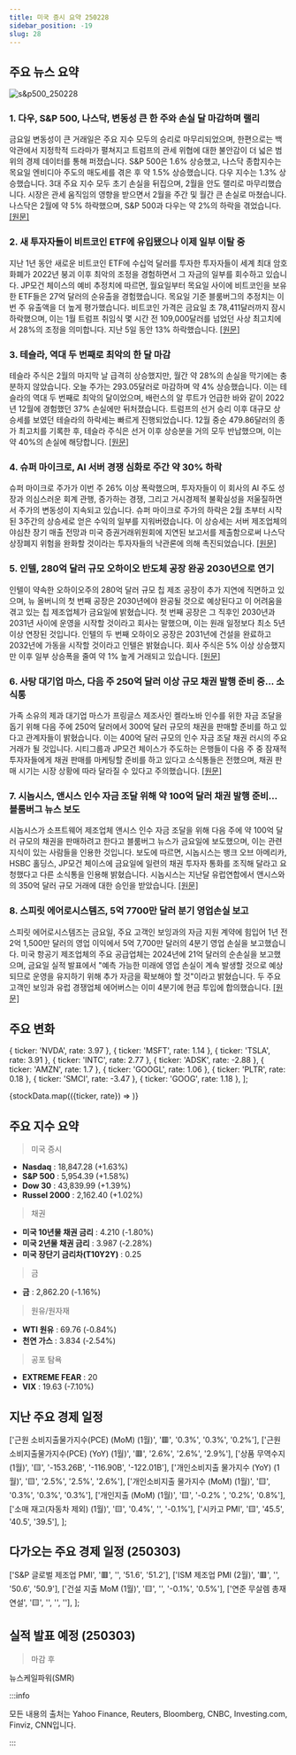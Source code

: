 ```yaml
---
title: 미국 증시 요약 250228
sidebar_position: -19
slug: 28
---
```


## 주요 뉴스 요약

![s&p500_250228](/map/250228.png)

### 1. **다우, S&P 500, 나스닥, 변동성 큰 한 주와 손실 달 마감하며 랠리**

금요일 변동성이 큰 거래일은 주요 지수 모두의 승리로 마무리되었으며, 한편으로는 백악관에서 지정학적 드라마가 펼쳐지고 트럼프의 관세 위협에 대한 불안감이 더 넓은 범위의 경제 데이터를 통해 퍼졌습니다. S&P 500은 1.6% 상승했고, 나스닥 종합지수는 목요일 엔비디아 주도의 매도세를 겪은 후 약 1.5% 상승했습니다. 다우 지수는 1.3% 상승했습니다. 3대 주요 지수 모두 초기 손실을 뒤집으며, 2월을 안도 랠리로 마무리했습니다. 시장은 관세 움직임의 영향을 받으면서 2월을 주간 및 월간 큰 손실로 마쳤습니다. 나스닥은 2월에 약 5% 하락했으며, S&P 500과 다우는 약 2%의 하락을 겪었습니다. [[원문]](https://finance.yahoo.com/news/live/stock-market-today-dow-sp-500-nasdaq-rally-to-cap-volatile-week-losing-month-143154388.html)

### 2. **새 투자자들이 비트코인 ETF에 유입됐으나 이제 일부 이탈 중**

지난 1년 동안 새로운 비트코인 ETF에 수십억 달러를 투자한 투자자들이 세계 최대 암호화폐가 2022년 붕괴 이후 최악의 조정을 경험하면서 그 자금의 일부를 회수하고 있습니다. JP모건 체이스의 예비 추정치에 따르면, 월요일부터 목요일 사이에 비트코인을 보유한 ETF들은 27억 달러의 순유출을 경험했습니다. 목요일 기준 블룸버그의 추정치는 이번 주 유출액을 더 높게 평가했습니다. 비트코인 가격은 금요일 초 78,411달러까지 잠시 하락했으며, 이는 1월 트럼프 취임식 몇 시간 전 109,000달러를 넘었던 사상 최고치에서 28%의 조정을 의미합니다. 지난 5일 동안 13% 하락했습니다. [[원문]](https://finance.yahoo.com/news/new-investors-pumped-up-bitcoin-etfs-now-some-are-exiting-174819221.html)

### 3. **테슬라, 역대 두 번째로 최악의 한 달 마감**

테슬라 주식은 2월의 마지막 날 급격히 상승했지만, 월간 약 28%의 손실을 막기에는 충분하지 않았습니다. 오늘 주가는 293.05달러로 마감하며 약 4% 상승했습니다. 이는 테슬라의 역대 두 번째로 최악의 달이었으며, 배런스의 알 루트가 언급한 바와 같이 2022년 12월에 경험했던 37% 손실에만 뒤처졌습니다. 트럼프의 선거 승리 이후 대규모 상승세를 보였던 테슬라의 하락세는 빠르게 진행되었습니다. 12월 중순 479.86달러의 종가 최고치를 기록한 후, 테슬라 주식은 선거 이후 상승분을 거의 모두 반납했으며, 이는 약 40%의 손실에 해당합니다. [[원문]](https://finance.yahoo.com/news/tesla-just-wrapped-up-its-second-worst-month-ever-210850281.html)

### 4. **슈퍼 마이크로, AI 서버 경쟁 심화로 주간 약 30% 하락**

슈퍼 마이크로 주가가 이번 주 26% 이상 폭락했으며, 투자자들이 이 회사의 AI 주도 성장과 의심스러운 회계 관행, 증가하는 경쟁, 그리고 거시경제적 불확실성을 저울질하면서 주가의 변동성이 지속되고 있습니다. 슈퍼 마이크로 주가의 하락은 2월 초부터 시작된 3주간의 상승세로 얻은 수익의 일부를 지워버렸습니다. 이 상승세는 서버 제조업체의 야심찬 장기 매출 전망과 미국 증권거래위원회에 지연된 보고서를 제출함으로써 나스닥 상장폐지 위험을 완화할 것이라는 투자자들의 낙관론에 의해 촉진되었습니다. [[원문]](https://finance.yahoo.com/news/super-micro-stock-sees-nearly-30-weekly-loss-as-ai-server-competition-mounts-190707076.html)

### 5. **인텔, 280억 달러 규모 오하이오 반도체 공장 완공 2030년으로 연기**

인텔이 약속한 오하이오주의 280억 달러 규모 칩 제조 공장이 추가 지연에 직면하고 있으며, 뉴 올버니의 첫 번째 공장은 2030년에야 완공될 것으로 예상된다고 이 어려움을 겪고 있는 칩 제조업체가 금요일에 밝혔습니다. 첫 번째 공장은 그 직후인 2030년과 2031년 사이에 운영을 시작할 것이라고 회사는 말했으며, 이는 원래 일정보다 최소 5년 이상 연장된 것입니다. 인텔의 두 번째 오하이오 공장은 2031년에 건설을 완료하고 2032년에 가동을 시작할 것이라고 인텔은 밝혔습니다. 회사 주식은 5% 이상 상승했지만 이후 일부 상승폭을 줄여 약 1% 높게 거래되고 있습니다. [[원문]](https://www.reuters.com/technology/intel-delays-28-billion-ohio-chip-factory-2030-local-media-reports-2025-02-28/)

### 6. **사탕 대기업 마스, 다음 주 250억 달러 이상 규모 채권 발행 준비 중... 소식통**

가족 소유의 제과 대기업 마스가 프링글스 제조사인 켈라노바 인수를 위한 자금 조달을 돕기 위해 다음 주에 250억 달러에서 300억 달러 규모의 채권을 판매할 준비를 하고 있다고 관계자들이 밝혔습니다. 이는 400억 달러 규모의 인수 자금 조달 채권 러시의 주요 거래가 될 것입니다. 시티그룹과 JP모건 체이스가 주도하는 은행들이 다음 주 중 잠재적 투자자들에게 채권 판매를 마케팅할 준비를 하고 있다고 소식통들은 전했으며, 채권 판매 시기는 시장 상황에 따라 달라질 수 있다고 주의했습니다. [[원문]](https://www.reuters.com/markets/deals/mars-readying-over-25-billion-bond-sale-next-week-sources-say-2025-02-28/)

### 7. **시놉시스, 앤시스 인수 자금 조달 위해 약 100억 달러 채권 발행 준비... 블룸버그 뉴스 보도**

시놉시스가 소프트웨어 제조업체 앤시스 인수 자금 조달을 위해 다음 주에 약 100억 달러 규모의 채권을 판매하려고 한다고 블룸버그 뉴스가 금요일에 보도했으며, 이는 관련 지식이 있는 사람들을 인용한 것입니다. 보도에 따르면, 시놉시스는 뱅크 오브 아메리카, HSBC 홀딩스, JP모건 체이스에 금요일에 일련의 채권 투자자 통화를 조직해 달라고 요청했다고 다른 소식통을 인용해 밝혔습니다. 시놉시스는 지난달 유럽연합에서 앤시스와의 350억 달러 규모 거래에 대한 승인을 받았습니다. [[원문]](https://www.reuters.com/markets/deals/synopsys-prepares-about-10-billion-bond-sale-finance-ansys-deal-bloomberg-news-2025-02-28/)

### 8. **스피릿 에어로시스템즈, 5억 7700만 달러 분기 영업손실 보고**

스피릿 에어로시스템즈는 금요일, 주요 고객인 보잉과의 자금 지원 계약에 힘입어 1년 전 2억 1,500만 달러의 영업 이익에서 5억 7,700만 달러의 4분기 영업 손실을 보고했습니다. 미국 항공기 제조업체의 주요 공급업체는 2024년에 21억 달러의 순손실을 보고했으며, 금요일 실적 발표에서 "예측 가능한 미래에 영업 손실이 계속 발생할 것으로 예상되므로 운영을 유지하기 위해 추가 자금을 확보해야 할 것"이라고 밝혔습니다. 두 주요 고객인 보잉과 유럽 경쟁업체 에어버스는 이미 4분기에 현금 투입에 합의했습니다. [[원문]](https://www.reuters.com/business/aerospace-defense/spirit-aerosystems-reports-577-million-quarterly-operating-loss-2025-02-28/)

## 주요 변화

  { ticker: 'NVDA', rate: 3.97 },
  { ticker: 'MSFT', rate: 1.14 },
  { ticker: 'TSLA', rate: 3.91 },
  { ticker: 'INTC', rate: 2.77 },
  { ticker: 'ADSK', rate: -2.88 },
  { ticker: 'AMZN', rate: 1.7 },
  { ticker: 'GOOGL', rate: 1.06 },
  { ticker: 'PLTR', rate: 0.18 },
  { ticker: 'SMCI', rate: -3.47 },
  { ticker: 'GOOG', rate: 1.18 },
];

{stockData.map(({ticker, rate}) => <StockCardMini key={ticker} ticker={ticker} rate={rate}></StockCardMini>)}

## 주요 지수 요약

> 미국 증시

- **Nasdaq** : 18,847.28 (+1.63%)
- **S&P 500** : 5,954.39 (+1.58%)
- **Dow 30** : 43,839.99 (+1.39%)
- **Russel 2000** : 2,162.40 (+1.02%)

> 채권

- **미국 10년물 채권 금리** : 4.210 (-1.80%)
- **미국 2년물 채권 금리** : 3.987 (-2.28%)
- **미국 장단기 금리차(T10Y2Y)** : 0.25

> 금

- **금** : 2,862.20 (-1.16%)

> 원유/원자재

- **WTI 원유** : 69.76 (-0.84%)
- **천연 가스** : 3.834 (-2.54%)

> 공포 탐욕

- **EXTREME FEAR** : 20
- **VIX** : 19.63 (-7.10%)

## 지난 주요 경제 일정

  ['근원 소비지출물가지수(PCE) (MoM) (1월)', '🟥', '0.3%', '0.3%', '0.2%'],
  ['근원 소비지출물가지수(PCE) (YoY) (1월)', '🟥', '2.6%', '2.6%', '2.9%'],
  ['상품 무역수지 (1월)', '🟨', '-153.26B', '-116.90B', '-122.01B'],
  ['개인소비지출 물가지수 (YoY) (1월)', '🟨', '2.5%', '2.5%', '2.6%'],
  ['개인소비지출 물가지수 (MoM) (1월)', '🟨', '0.3%', '0.3%', '0.3%'],
  ['개인지출 (MoM) (1월)', '🟨', '-0.2%	', '0.2%', '0.8%'],
  ['소매 재고(자동차 제외) (1월)', '🟨', '0.4%', '', '-0.1%'],
  ['시카고 PMI', '🟨', '45.5', '40.5', '39.5'],
];

<EconomicCalendar data={eventsData} />

## 다가오는 주요 경제 일정 (250303)

  ['S&P 글로벌 제조업 PMI', '🟥', '', '51.6', '51.2'],
  ['ISM 제조업 PMI (2월)', '🟥', '', '50.6', '50.9'],
  ['건설 지출 MoM (1월)', '🟨', '', '-0.1%', '0.5%'],
  ['연준 무살렘 총재 연설', '🟨', '', '', ''],
];

<EconomicCalendar data={nextEventsData} />

## 실적 발표 예정 (250303)

> 마감 후

뉴스케일파워(SMR)

:::info

모든 내용의 출처는 Yahoo Finance, Reuters, Bloomberg, CNBC, Investing.com, Finviz, CNN입니다.

:::
